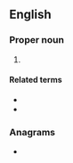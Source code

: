 ==English==

===Proper noun===
{{en-proper noun}}

# {{abbreviation of|en|{{w|Total Access Communication System}}}}

====Related terms====
* {{l|en|ETACS}}
* {{l|en|mobile phone}}

===Anagrams===
* {{anagrams|en|a=acst|-cast|ACTs|ATCs|ATSC|Acts|Cast|Cats|STCA|TCAS|TCAs|TSCA|acts|cast|cats|scat}}
